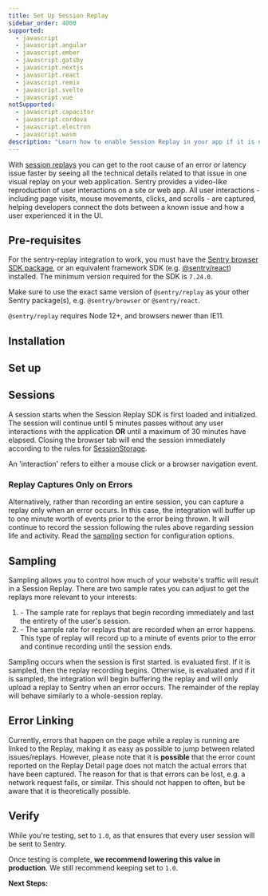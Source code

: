 ```yaml
---
title: Set Up Session Replay
sidebar_order: 4000
supported:
  - javascript
  - javascript.angular
  - javascript.ember
  - javascript.gatsby
  - javascript.nextjs
  - javascript.react
  - javascript.remix
  - javascript.svelte
  - javascript.vue
notSupported:
  - javascript.capacitor
  - javascript.cordova
  - javascript.electron
  - javascript.wasm
description: "Learn how to enable Session Replay in your app if it is not already set up."
---
```


<Include name="beta-note-session-replay.mdx" />

With [session replays](/product/session-replay/) you can get to the root cause of an error or latency issue faster by seeing all the technical details related to that issue in one visual replay on your web application. Sentry provides a video-like reproduction of user interactions on a site or web app. All user interactions - including page visits, mouse movements, clicks, and scrolls - are captured, helping developers connect the dots between a known issue and how a user experienced it in the UI.

## Pre-requisites

For the sentry-replay integration to work, you must have the [Sentry browser SDK package](https://www.npmjs.com/package/@sentry/browser), or an equivalent framework SDK (e.g. [@sentry/react](https://www.npmjs.com/package/@sentry/react)) installed. The minimum version required for the SDK is `7.24.0`.

Make sure to use the exact same version of `@sentry/replay` as your other Sentry package(s), e.g. `@sentry/browser` or `@sentry/react`.

`@sentry/replay` requires Node 12+, and browsers newer than IE11.

## Installation

<PlatformContent includePath="session-replay/install-session-replay" />

## Set up

<PlatformContent includePath="session-replay/setup-session-replay" />

## Sessions

A session starts when the Session Replay SDK is first loaded and initialized. The session will continue until 5 minutes passes without any user interactions with the application __OR__ until a maximum of 30 minutes have elapsed. Closing the browser tab will end the session immediately according to the rules for [SessionStorage](https://developer.mozilla.org/en-US/docs/Web/API/Window/sessionStorage).

<Note>

An 'interaction' refers to either a mouse click or a browser navigation event.

</Note>

### Replay Captures Only on Errors

Alternatively, rather than recording an entire session, you can capture a replay only when an error occurs. In this case, the integration will buffer up to one minute worth of events prior to the error being thrown. It will continue to record the session following the rules above regarding session life and activity. Read the [sampling](#sampling) section for configuration options.

## Sampling

Sampling allows you to control how much of your website's traffic will result in a Session Replay. There are two sample rates you can adjust to get the replays more relevant to your interests:

1. <PlatformIdentifier name="replays-session-sample-rate" /> - The sample rate for replays that begin recording immediately and last the entirety of the user's session.
2. <PlatformIdentifier name="replays-on-error-sample-rate" /> - The sample rate for replays that are recorded when an error happens. This type of replay will record up to a minute of events prior to the error and continue recording until the session ends.

Sampling occurs when the session is first started. <PlatformIdentifier name="replays-session-sample-rate" /> is evaluated first. If it is sampled, then the replay recording begins. Otherwise, <PlatformIdentifier name="replays-on-error-sample-rate" /> is evaluated and if it is sampled, the integration will begin buffering the replay and will only upload a replay to Sentry when an error occurs. The remainder of the replay will behave similarly to a whole-session replay.

## Error Linking

Currently, errors that happen on the page while a replay is running are linked to the Replay, making it as easy as possible to jump between related issues/replays. However, please note that it is __possible__ that the error count reported on the Replay Detail page does not match the actual errors that have been captured. The reason for that is that errors can be lost, e.g. a network request fails, or similar. This should not happen to often, but be aware that it is theoretically possible.

## Verify

While you're testing, set <PlatformIdentifier name="replays-session-sample-rate" /> to `1.0`, as that ensures that every user session will be sent to Sentry.

Once testing is complete, **we recommend lowering this value in production**. We still recommend keeping <PlatformIdentifier name="replays-on-error-sample-rate" /> set to `1.0`.

**Next Steps:**

<PageGrid />
